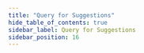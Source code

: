 ```yaml
---
title: "Query for Suggestions"
hide_table_of_contents: true
sidebar_label: Query for Suggestions
sidebar_position: 16
---
```





<LanguageSwitcher supportedLanguages={supportedLanguages} />

<LanguageContent language="java">
   <HowToWorkWithSuggestionsJava />
</LanguageContent>

<LanguageContent language="csharp">
   <HowToWorkWithSuggestionsCsharp />
</LanguageContent>

<LanguageContent language="nodejs">
   <HowToWorkWithSuggestionsNodejs />
</LanguageContent>


<!---
### Session
- [Querying: Basics](../../../indexes/querying/query-index)
- [How to Query](../../../client-api/session/querying/how-to-query)

### Indexes
- [Query for suggestions with index](../../../indexes/querying/suggestions)


-->